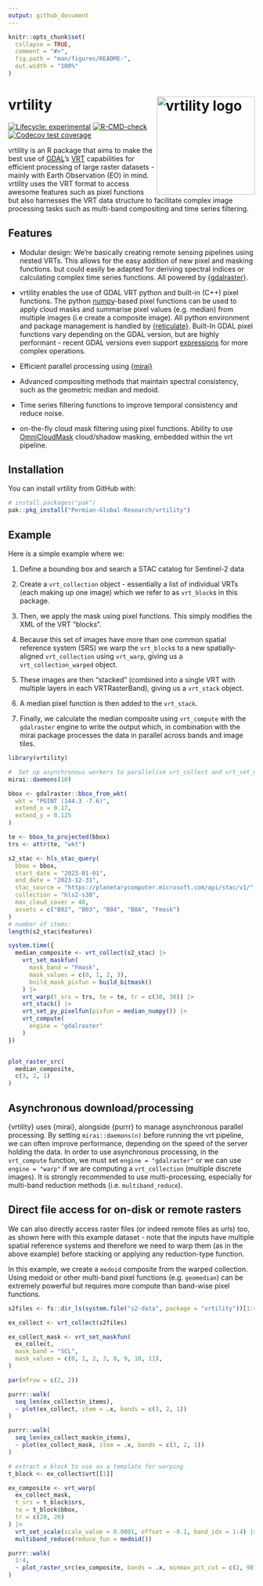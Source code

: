 ```yaml
---
output: github_document
---
```


<!-- README.md is generated from README.Rmd. Please edit that file -->

```r
knitr::opts_chunk$set(
  collapse = TRUE,
  comment = "#>",
  fig.path = "man/figures/README-",
  out.width = "100%"
)
```

# vrtility <a href="https://permian-global-research.github.io/vrtility/" alt="vrtility"><img src="man/figures/vrtility_hex.png" alt="vrtility logo" align="right" width="200"/></a>


<!-- badges: start -->
[![Lifecycle: experimental](https://img.shields.io/badge/lifecycle-experimental-orange.svg)](https://lifecycle.r-lib.org/articles/stages.html#experimental)
[![R-CMD-check](https://github.com/Permian-Global-Research/vrtility/actions/workflows/R-CMD-check.yaml/badge.svg)](https://github.com/Permian-Global-Research/vrtility/actions/workflows/R-CMD-check.yaml)
[![Codecov test coverage](https://codecov.io/gh/Permian-Global-Research/vrtility/branch/main/graph/badge.svg)](https://app.codecov.io/gh/Permian-Global-Research/vrtility?branch=main)
<!-- badges: end -->

vrtility is an R package that aims to make the best use of
[GDAL](https://gdal.org/en/stable/index.html)’s
[VRT](https://gdal.org/en/stable/drivers/raster/vrt.html) capabilities
for efficient processing of large raster datasets - mainly with Earth
Observation (EO) in mind. vrtility uses the VRT format to access awesome features
such as pixel functions but also harnesses the VRT data structure to facilitate
complex image processing tasks such as multi-band compositing and time series
filtering.

```{=gfm}
> [!NOTE]
> This package is under active development and is likely to change. Contributions and suggestions are still very welcome!
``` 

## Features

- Modular design: We're basically creating remote sensing pipelines using 
  nested VRTs. This allows for the easy addition of new pixel and
  masking functions. but could easily be adapted for deriving spectral indices
  or calculating complex time series functions. All powered by 
  [{gdalraster}](https://usdaforestservice.github.io/gdalraster/index.html).

- vrtility enables the use of GDAL VRT python and built-in (C++) pixel functions. The
  python [numpy](https://numpy.org/)-based pixel functions can be used to apply
  cloud masks and summarise pixel values (e.g. median) from multiple images
  (i.e create a composite image). All python environment and package management
  is handled by [{reticulate}](https://rstudio.github.io/reticulate/). Built-In
  GDAL pixel functions vary depending on the GDAL version, but are highly 
  performant -  recent GDAL versions even support 
  [expressions](https://mirai.r-lib.org/index.html) for more complex operations.

- Efficient parallel processing using [{mirai}](https://mirai.r-lib.org/index.html)

- Advanced compositing methods that maintain spectral consistency, such as the 
  geometric median and medoid. 

- Time series filtering functions to improve temporal consistency
  and reduce noise.

- on-the-fly cloud mask filtering using pixel functions. Ability to use
  [OmniCloudMask](https://github.com/DPIRD-DMA/OmniCloudMask) cloud/shadow 
  masking, embedded within the vrt pipeline. 

## Installation

You can install vrtility from GitHub with:

``` r
# install.packages("pak")
pak::pkg_install("Permian-Global-Research/vrtility")
```

## Example

Here is a simple example where we: 

1. Define a bounding box and search a STAC catalog for Sentinel-2 data

2. Create a `vrt_collection` object - essentially a list of individual VRTs 
(each making up one image) which we refer to as `vrt_block`s in this package. 

3. Then, we apply the mask using pixel functions. This simply modifies the XML
of the VRT "blocks".

4. Because this set of images have more than one common spatial reference system 
(SRS) we warp the `vrt_block`s to a new spatially-aligned `vrt_collection` using 
`vrt_warp`, giving us a `vrt_collection_warped` object. 

1. These images are then "stacked" (combined into a single VRT with multiple 
layers in each VRTRasterBand), giving us a `vrt_stack` object.

1. A median pixel function is then added to the `vrt_stack`. 

2. Finally, we calculate the median composite using `vrt_compute` with the 
   `gdalraster` engine to write the output which, in combination with the mirai 
   package processes the data in parallel across bands and image tiles.

```r
library(vrtility)

#  Set up asynchronous workers to parallelise vrt_collect and vrt_set_maskfun
mirai::daemons(10)

bbox <- gdalraster::bbox_from_wkt(
  wkt = "POINT (144.3 -7.6)",
  extend_x = 0.17,
  extend_y = 0.125
)

te <- bbox_to_projected(bbox)
trs <- attr(te, "wkt")

s2_stac <- hls_stac_query(
  bbox = bbox,
  start_date = "2023-01-01",
  end_date = "2023-12-31",
  stac_source = "https://planetarycomputer.microsoft.com/api/stac/v1/",
  collection = "hls2-s30",
  max_cloud_cover = 40,
  assets = c("B02", "B03", "B04", "B8A", "Fmask")
)
# number of items:
length(s2_stac$features)

system.time({
  median_composite <- vrt_collect(s2_stac) |>
    vrt_set_maskfun(
      mask_band = "Fmask",
      mask_values = c(0, 1, 2, 3),
      build_mask_pixfun = build_bitmask()
    ) |>
    vrt_warp(t_srs = trs, te = te, tr = c(30, 30)) |>
    vrt_stack() |>
    vrt_set_py_pixelfun(pixfun = median_numpy()) |>
    vrt_compute(
      engine = "gdalraster"
    )
})


plot_raster_src(
  median_composite,
  c(3, 2, 1)
)
```

## Asynchronous download/processing

{vrtility} uses {mirai}, alongside {purrr} to manage asynchronous
parallel processing. By setting `mirai::daemons(n)` before running the vrt
pipeline, we can often improve performance, depending on the speed of the
server holding the data. In order to use asynchronous processing, in the 
`vrt_compute` function, we must set `engine = "gdalraster"` or we can use 
`engine = "warp"` if we are computing a `vrt_collection` 
(multiple discrete images). It is strongly recommended to use multi-processing, 
especially for multi-band reduction methods (i.e. `multiband_reduce`).

## Direct file access for on-disk or remote rasters

We can also directly access raster files (or indeed remote files as urls) too, 
as shown here with this example dataset - note that the inputs have multiple spatial reference 
systems and therefore we need to warp them (as in the above example) before 
stacking or applying any reduction-type function. 

In this example, we create a `medoid` composite from the warped collection. 
Using medoid or other multi-band pixel functions (e.g. `geomedian`) can be 
extremely powerful but requires more compute than band-wise pixel functions.

```r
s2files <- fs::dir_ls(system.file("s2-data", package = "vrtility"))[1:4]

ex_collect <- vrt_collect(s2files)

ex_collect_mask <- vrt_set_maskfun(
  ex_collect,
  mask_band = "SCL",
  mask_values = c(0, 1, 2, 3, 8, 9, 10, 11),
)

par(mfrow = c(2, 2))

purrr::walk(
  seq_len(ex_collect$n_items),
  ~ plot(ex_collect, item = .x, bands = c(3, 2, 1))
)

purrr::walk(
  seq_len(ex_collect_mask$n_items),
  ~ plot(ex_collect_mask, item = .x, bands = c(3, 2, 1))
)

# extract a block to use as a template for warping
t_block <- ex_collect$vrt[[1]]

ex_composite <- vrt_warp(
  ex_collect_mask,
  t_srs = t_block$srs,
  te = t_block$bbox,
  tr = c(20, 20)
) |>
  vrt_set_scale(scale_value = 0.0001, offset = -0.1, band_idx = 1:4) |>
  multiband_reduce(reduce_fun = medoid())

purrr::walk(
  1:4,
  ~ plot_raster_src(ex_composite, bands = .x, minmax_pct_cut = c(2, 98))
)
```


